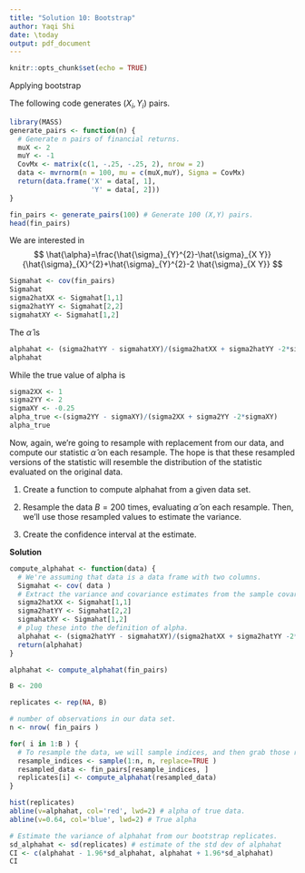 ```yaml
---
title: "Solution 10: Bootstrap"
author: Yaqi Shi
date: \today
output: pdf_document
---
```


```r
knitr::opts_chunk$set(echo = TRUE)
```

Applying bootstrap 

The following code generates $\left(X_{i}, Y_{i}\right)$ pairs.

```r
library(MASS)
generate_pairs <- function(n) {
  # Generate n pairs of financial returns.
  muX <- 2
  muY <- -1
  CovMx <- matrix(c(1, -.25, -.25, 2), nrow = 2)
  data <- mvrnorm(n = 100, mu = c(muX,muY), Sigma = CovMx)
  return(data.frame('X' = data[, 1], 
                    'Y' = data[, 2]))
}
```

```r
fin_pairs <- generate_pairs(100) # Generate 100 (X,Y) pairs.
head(fin_pairs)
```

We are interested in 
$$
\hat{\alpha}=\frac{\hat{\sigma}_{Y}^{2}-\hat{\sigma}_{X Y}}{\hat{\sigma}_{X}^{2}+\hat{\sigma}_{Y}^{2}-2 \hat{\sigma}_{X Y}} 
$$

```r
Sigmahat <- cov(fin_pairs) 
Sigmahat
sigma2hatXX <- Sigmahat[1,1]
sigma2hatYY <- Sigmahat[2,2]
sigmahatXY <- Sigmahat[1,2]
```

The $\hat{\alpha}$ is

```r
alphahat <- (sigma2hatYY - sigmahatXY)/(sigma2hatXX + sigma2hatYY -2*sigmahatXY)
alphahat
```

While the true value of alpha is

```r
sigma2XX <- 1
sigma2YY <- 2
sigmaXY <- -0.25
alpha_true <-(sigma2YY - sigmaXY)/(sigma2XX + sigma2YY -2*sigmaXY)
alpha_true
```


Now, again, we're going to resample with replacement from our data, and compute our statistic $\hat{\alpha}$ on each resample. The hope is that these resampled versions of the statistic will resemble the distribution of the statistic evaluated on the original data.

1. Create a function to compute alphahat from a given data set.

2. Resample the data $B=200$ times, evaluating $\hat{\alpha}$ on each resample. Then, we'll use those resampled values to estimate the variance.

3. Create the confidence interval at the estimate. 

**Solution**

```r
compute_alphahat <- function(data) {
  # We're assuming that data is a data frame with two columns.
  Sigmahat <- cov( data )
  # Extract the variance and covariance estimates from the sample covariance
  sigma2hatXX <- Sigmahat[1,1]
  sigma2hatYY <- Sigmahat[2,2]
  sigmahatXY <- Sigmahat[1,2]
  # plug these into the definition of alpha.
  alphahat <- (sigma2hatYY - sigmahatXY)/(sigma2hatXX + sigma2hatYY -2*sigmahatXY)
  return(alphahat)
}

alphahat <- compute_alphahat(fin_pairs)
```

```r
B <- 200

replicates <- rep(NA, B)

# number of observations in our data set.
n <- nrow( fin_pairs ) 

for( i in 1:B ) {
  # To resample the data, we will sample indices, and then grab those rows.
  resample_indices <- sample(1:n, n, replace=TRUE )
  resampled_data <- fin_pairs[resample_indices, ]
  replicates[i] <- compute_alphahat(resampled_data)
}

hist(replicates)
abline(v=alphahat, col='red', lwd=2) # alpha of true data.
abline(v=0.64, col='blue', lwd=2) # True alpha
```

```r
# Estimate the variance of alphahat from our bootstrap replicates.
sd_alphahat <- sd(replicates) # estimate of the std dev of alphahat
CI <- c(alphahat - 1.96*sd_alphahat, alphahat + 1.96*sd_alphahat)
CI
```
